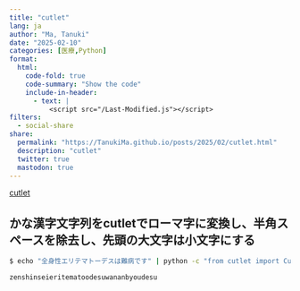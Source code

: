 ```yaml
---
title: "cutlet"
lang: ja
author: "Ma, Tanuki"
date: "2025-02-10"
categories: [医療,Python]
format:
  html:
    code-fold: true
    code-summary: "Show the code"
    include-in-header: 
      - text: |
          <script src="/Last-Modified.js"></script>
filters:
  - social-share
share:
  permalink: "https://TanukiMa.github.io/posts/2025/02/cutlet.html"
  description: "cutlet"
  twitter: true
  mastodon: true
---
```

[cutlet](https://polm.github.io/cutlet/cutlet.html)


## かな漢字文字列をcutletでローマ字に変換し、半角スペースを除去し、先頭の大文字は小文字にする

```.bash
$ echo "全身性エリテマトーデスは難病です" | python -c "from cutlet import Cutlet; k=Cutlet(); k.use_foreign_spelling=False; k.ensure_ascii=False; k.capitalize=False; print(k.romaji(''.join(k.romaji(input()).split())).lower())"

zenshinseieritematoodesuwananbyoudesu
```

